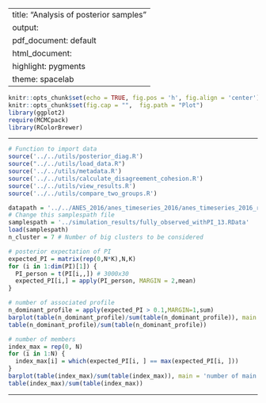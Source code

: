 
---
title: "Analysis of posterior samples"
output:
  pdf_document: default
  html_document:
    highlight: pygments
    theme: spacelab
---

```r
knitr::opts_chunk$set(echo = TRUE, fig.pos = 'h', fig.align = 'center')
knitr::opts_chunk$set(fig.cap = "",  fig.path = "Plot")
library(ggplot2)
require(MCMCpack)
library(RColorBrewer)
```

* * *

```r
# Function to import data
source('../../utils/posterior_diag.R')
source("../../utils/load_data.R")
source('../../utils/metadata.R')
source('../../utils/calculate_disagreement_cohesion.R')
source('../../utils/view_results.R')
source('../../utils/compare_two_groups.R')
```

```r
datapath = '../../ANES_2016/anes_timeseries_2016/anes_timeseries_2016_rawdata.txt'
# Change this samplespath file
samplespath = '../simulation_results/fully_observed_withPI_13.RData'
load(samplespath)
n_cluster = 7 # Number of big clusters to be considered
```

```r
# posterior expectation of PI
expected_PI = matrix(rep(0,N*K),N,K)
for (i in 1:dim(PI)[1]) {
  PI_person = t(PI[i,,]) # 3000x30
  expected_PI[i,] = apply(PI_person, MARGIN = 2,mean)
}
```

```r
# number of associated profile
n_dominant_profile = apply(expected_PI > 0.1,MARGIN=1,sum)
barplot(table(n_dominant_profile)/sum(table(n_dominant_profile)), main = 'number of clusters with proportion > 10%')
table(n_dominant_profile)/sum(table(n_dominant_profile))
```

```r
# number of members
index_max = rep(0, N)
for (i in 1:N) {
  index_max[i] = which(expected_PI[i, ] == max(expected_PI[i, ]))
}
barplot(table(index_max)/sum(table(index_max)), main = 'number of main members')
table(index_max)/sum(table(index_max))
```


* * *



